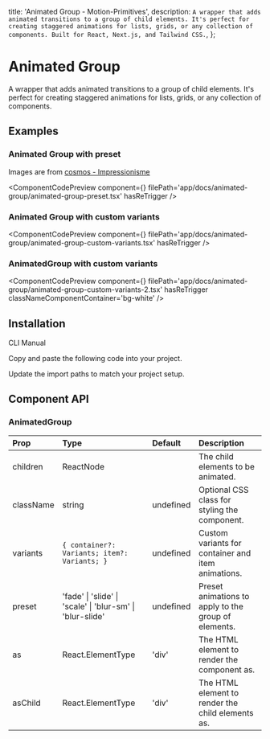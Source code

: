   title: 'Animated Group - Motion-Primitives',
  description: `A wrapper that adds animated transitions to a group of child elements. It's perfect for creating staggered animations for lists, grids, or any collection of components. Built for React, Next.js, and Tailwind CSS.`,
};


# Animated Group

A wrapper that adds animated transitions to a group of child elements. It's perfect for creating staggered animations for lists, grids, or any collection of components.

## Examples

### Animated Group with preset

Images are from [cosmos - Impressionisme](https://www.cosmos.so/ibelick/impressionnisme)

<ComponentCodePreview
  component={<AnimatedGroupPreset />}
  filePath='app/docs/animated-group/animated-group-preset.tsx'
  hasReTrigger
/>

### Animated Group with custom variants

<ComponentCodePreview
  component={<AnimatedGroupCustomVariants />}
  filePath='app/docs/animated-group/animated-group-custom-variants.tsx'
  hasReTrigger
/>

### AnimatedGroup with custom variants

<ComponentCodePreview
  component={<AnimatedGroupCustomVariants2 />}
  filePath='app/docs/animated-group/animated-group-custom-variants-2.tsx'
  hasReTrigger
  classNameComponentContainer='bg-white'
/>

## Installation

<Tabs defaultValue="cli">

<TabsList>
  <TabsTrigger value='cli'>CLI</TabsTrigger>
  <TabsTrigger value='manual'>Manual</TabsTrigger>
</TabsList>

<TabsContent value="cli">

<InstallationCli value='animated-group' />

</TabsContent>

<TabsContent value="manual">

<Steps>

<Step>Copy and paste the following code into your project.</Step>

<CodeBlock filePath='components/core/animated-group.tsx' />

<Step>Update the import paths to match your project setup.</Step>

</Steps>

</TabsContent>

</Tabs>

## Component API

### AnimatedGroup

| Prop      | Type                                                      | Default   | Description                                          |
| :-------- | :-------------------------------------------------------- | :-------- | :--------------------------------------------------- |
| children  | ReactNode                                                 |           | The child elements to be animated.                   |
| className | string                                                    | undefined | Optional CSS class for styling the component.        |
| variants  | `{ container?: Variants; item?: Variants; }`              | undefined | Custom variants for container and item animations.   |
| preset    | 'fade' \| 'slide' \| 'scale' \| 'blur-sm' \| 'blur-slide' | undefined | Preset animations to apply to the group of elements. |
| as        | React.ElementType                                         | 'div'     | The HTML element to render the component as.         |
| asChild   | React.ElementType                                         | 'div'     | The HTML element to render the child elements as.    |
